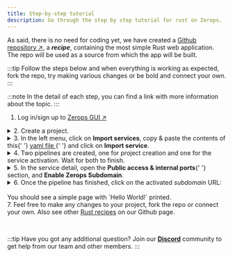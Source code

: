 ```yaml
---
title: Step-by-step tutorial
description: Go through the step by step tutorial for rust on Zerops.
---
```



As said, there is no need for coding yet, we have created a [Github repository ↗](https://github.com/zeropsio/recipe-rust-hello-world), a **_recipe_**, containing the most simple Rust web application. The repo will be used as a source from which the app will be built.

:::tip
Follow the steps below and when everything is working as expected, fork the repo, try making various changes or be bold and connect your own.
:::

:::note
In the detail of each step, you can find a link with more information about the topic.
:::

1. Log in/sign up to [Zerops GUI ↗](https://app.zerops.io)

<details>

{" "}

<summary>2. Create a project.</summary>
<p>
  Learn more about <a href="/features/infrastructure#project">projects</a> in
  Zerops. See how to{' '}
  <a href="/rust/how-to/create#create-a-project-description-file">import</a> a
  whole project into Zerops.
</p>

</details>

<details>

{" "}

<summary>
  3. In the left menu, click on <b>Import services</b>, copy & paste the
  contents of this{' '}
  <a href="https://github.com/zeropsio/recipe-rust-hello-world/blob/main/import-service/description.yml">
    yaml file
  </a>{' '}
  and click on <b>Import service</b>.
</summary>

{" "}

<p>
  Learn more about{' '}
  <a href="/features/infrastructure#services--containers">services</a> in Zerops
  and how to{' '}
  <a href="/rust/how-to/create#add-rust-service-to-an-existing-project">
  </a>{' '}
  to an existing project.
</p>

{" "}

<p>
  The yaml file includes a `buildFromGit` directive, which ensures a
  one-time build from Git repository source. See how to connect a{' '}
  <a href="/references/github-integration">Github</a> or{' '}
  <a href="/references/github-integration">Gitlab</a> repository to be able to
  trigger automatic builds & deploys.
</p>

</details>

<details>
  <summary>4. Two pipelines are created, one for project creation and one for the service activation. Wait for both to finish.</summary>
  <p>
  Learn more about how the pipelines can be <a href="/rust/how-to/trigger-pipeline">triggered</a> and about <a href="/rust/how-to/build-process">build</a> and <a href="/rust/how-to/deploy-process">deploy</a> processes of a Rust application in Zerops.

Learn more about how to access <a href="/rust/how-to/logs#build-log">build log</a> of your Rust service in Zerops.

  </p>
</details>

<details>
  <summary>
    5. In the service detail, open the <b>Public access & internal ports</b>{' '}
    section, and <b>Enable Zerops Subdomain</b>.
  </summary>
  <p>
    Learn more about how to <a href="/rust/how-to/access">access</a> your Rust
    service in Zerops.
  </p>
</details>

<details>
  <summary>6. Once the pipeline has finished, click on the activated <i>subdomain</i> URL:<br/><br/> You should see a simple page with `Hello World!` printed.</summary>
  <p>
  Congratulations! You have created your first application in Zerops, and we hope to see your own projects soon.

For now, check out other features, such as <a href="/rust/how-to/env-variables">environment variables</a>, <a href="/rust/how-to/logs#runtime-log">runtime log</a> and <a href="/rust/how-to/scaling">scaling</a>.

  </p>
</details>
7. Feel free to make any changes to your project, fork the repo or connect your own. Also see other <a href="https://github.com/zeropsio?q=rust&type=all&language=&sort=">Rust recipes</a> on our Github page.

<p>&nbsp;</p>

:::tip
Have you got any additional question? Join our **[Discord](https://discord.com/invite/WDvCZ54)** community to get help from our team and other members.
:::
